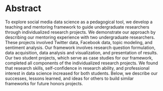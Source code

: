 # Abstract

To explore social media data science as a pedagogical tool, we develop
a teaching and mentoring framework to guide undergraduate researchers
through individualized research projects. We demonstrate our approach
by describing our mentoring experience with two undergraduate researchers.
These projects involved Twitter data, Facebook data, topic modeling, and sentiment 
analysis. Our framework involves research question formulation, data acquisition, data 
analysis and visualization, and presentation of results. Our two student projects, 
which serve as case studies for our framework, completed all components of the 
individualized research projects. We found that research skills, self-confidence in 
research ability, and professional interest in data science increased for both 
students. Below, we describe our successes, lessons learned, and ideas for others to 
build similar frameworks for future honors projects.

